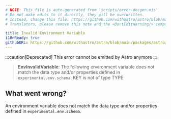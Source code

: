 ```yaml
---
# NOTE: This file is auto-generated from 'scripts/error-docgen.mjs'
# Do not make edits to it directly, they will be overwritten.
# Instead, change this file: https://github.com/withastro/astro/blob/main/packages/astro/src/core/errors/errors-data.ts
# Translators, please remove this note and the <DontEditWarning/> component.

title: Invalid Environment Variable
i18nReady: true
githubURL: https://github.com/withastro/astro/blob/main/packages/astro/src/core/errors/errors-data.ts
---
```


<DontEditWarning />


:::caution[Deprecated]
This error cannot be emitted by Astro anymore
:::


> **EnvInvalidVariable**: The following environment variable does not match the data type and/or properties defined in `experimental.env.schema`: KEY is not of type TYPE

## What went wrong?
An environment variable does not match the data type and/or properties defined in `experimental.env.schema`.



